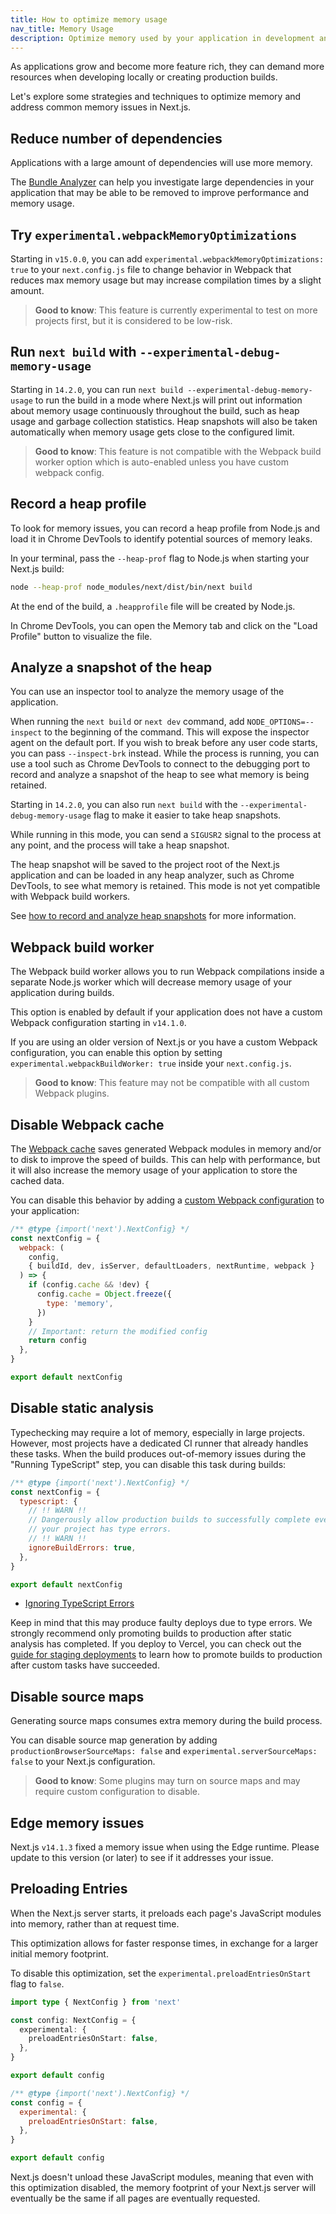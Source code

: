 ```yaml
---
title: How to optimize memory usage
nav_title: Memory Usage
description: Optimize memory used by your application in development and production.
---
```


As applications grow and become more feature rich, they can demand more resources when developing locally or creating production builds.

Let's explore some strategies and techniques to optimize memory and address common memory issues in Next.js.

## Reduce number of dependencies

Applications with a large amount of dependencies will use more memory.

The [Bundle Analyzer](/docs/app/guides/package-bundling) can help you investigate large dependencies in your application that may be able to be removed to improve performance and memory usage.

## Try `experimental.webpackMemoryOptimizations`

Starting in `v15.0.0`, you can add `experimental.webpackMemoryOptimizations: true` to your `next.config.js` file to change behavior in Webpack that reduces max memory usage but may increase compilation times by a slight amount.

> **Good to know**: This feature is currently experimental to test on more projects first, but it is considered to be low-risk.

## Run `next build` with `--experimental-debug-memory-usage`

Starting in `14.2.0`, you can run `next build --experimental-debug-memory-usage` to run the build in a mode where Next.js will print out information about memory usage continuously throughout the build, such as heap usage and garbage collection statistics. Heap snapshots will also be taken automatically when memory usage gets close to the configured limit.

> **Good to know**: This feature is not compatible with the Webpack build worker option which is auto-enabled unless you have custom webpack config.

## Record a heap profile

To look for memory issues, you can record a heap profile from Node.js and load it in Chrome DevTools to identify potential sources of memory leaks.

In your terminal, pass the `--heap-prof` flag to Node.js when starting your Next.js build:

```sh
node --heap-prof node_modules/next/dist/bin/next build
```

At the end of the build, a `.heapprofile` file will be created by Node.js.

In Chrome DevTools, you can open the Memory tab and click on the "Load Profile" button to visualize the file.

## Analyze a snapshot of the heap

You can use an inspector tool to analyze the memory usage of the application.

When running the `next build` or `next dev` command, add `NODE_OPTIONS=--inspect` to the beginning of the command. This will expose the inspector agent on the default port.
If you wish to break before any user code starts, you can pass `--inspect-brk` instead. While the process is running, you can use a tool such as Chrome DevTools to connect to the debugging port to record and analyze a snapshot of the heap to see what memory is being retained.

Starting in `14.2.0`, you can also run `next build` with the `--experimental-debug-memory-usage` flag to make it easier to take heap snapshots.

While running in this mode, you can send a `SIGUSR2` signal to the process at any point, and the process will take a heap snapshot.

The heap snapshot will be saved to the project root of the Next.js application and can be loaded in any heap analyzer, such as Chrome DevTools, to see what memory is retained. This mode is not yet compatible with Webpack build workers.

See [how to record and analyze heap snapshots](https://developer.chrome.com/docs/devtools/memory-problems/heap-snapshots) for more information.

## Webpack build worker

The Webpack build worker allows you to run Webpack compilations inside a separate Node.js worker which will decrease memory usage of your application during builds.

This option is enabled by default if your application does not have a custom Webpack configuration starting in `v14.1.0`.

If you are using an older version of Next.js or you have a custom Webpack configuration, you can enable this option by setting `experimental.webpackBuildWorker: true` inside your `next.config.js`.

> **Good to know**: This feature may not be compatible with all custom Webpack plugins.

## Disable Webpack cache

The [Webpack cache](https://webpack.js.org/configuration/cache/) saves generated Webpack modules in memory and/or to disk to improve the speed of builds. This can
help with performance, but it will also increase the memory usage of your application to store the cached data.

You can disable this behavior by adding a [custom Webpack configuration](/docs/app/api-reference/config/next-config-js/webpack) to your application:

```js filename="next.config.mjs"
/** @type {import('next').NextConfig} */
const nextConfig = {
  webpack: (
    config,
    { buildId, dev, isServer, defaultLoaders, nextRuntime, webpack }
  ) => {
    if (config.cache && !dev) {
      config.cache = Object.freeze({
        type: 'memory',
      })
    }
    // Important: return the modified config
    return config
  },
}

export default nextConfig
```

## Disable static analysis

Typechecking may require a lot of memory, especially in large projects.
However, most projects have a dedicated CI runner that already handles these tasks.
When the build produces out-of-memory issues during the "Running TypeScript" step, you can disable this task during builds:

```js filename="next.config.mjs"
/** @type {import('next').NextConfig} */
const nextConfig = {
  typescript: {
    // !! WARN !!
    // Dangerously allow production builds to successfully complete even if
    // your project has type errors.
    // !! WARN !!
    ignoreBuildErrors: true,
  },
}

export default nextConfig
```

- [Ignoring TypeScript Errors](/docs/app/api-reference/config/typescript#disabling-typescript-errors-in-production)

Keep in mind that this may produce faulty deploys due to type errors.
We strongly recommend only promoting builds to production after static analysis has completed.
If you deploy to Vercel, you can check out the [guide for staging deployments](https://vercel.com/docs/deployments/managing-deployments#staging-and-promoting-a-production-deployment) to learn how to promote builds to production after custom tasks have succeeded.

## Disable source maps

Generating source maps consumes extra memory during the build process.

You can disable source map generation by adding `productionBrowserSourceMaps: false` and `experimental.serverSourceMaps: false` to your Next.js configuration.

> **Good to know**: Some plugins may turn on source maps and may require custom configuration to disable.

## Edge memory issues

Next.js `v14.1.3` fixed a memory issue when using the Edge runtime. Please update to this version (or later) to see if it addresses your issue.

## Preloading Entries

When the Next.js server starts, it preloads each page's JavaScript modules into memory, rather than at request time.

This optimization allows for faster response times, in exchange for a larger initial memory footprint.

To disable this optimization, set the `experimental.preloadEntriesOnStart` flag to `false`.

```ts filename="next.config.ts" switcher
import type { NextConfig } from 'next'

const config: NextConfig = {
  experimental: {
    preloadEntriesOnStart: false,
  },
}

export default config
```

```js filename="next.config.mjs" switcher
/** @type {import('next').NextConfig} */
const config = {
  experimental: {
    preloadEntriesOnStart: false,
  },
}

export default config
```

Next.js doesn't unload these JavaScript modules, meaning that even with this optimization disabled, the memory footprint of your Next.js server will eventually be the same if all pages are eventually requested.
